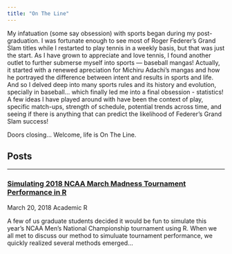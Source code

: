 ```yaml
---
title: "On The Line"
---
```


My infatuation (some say obsession) with sports began during my post-graduation. I was fortunate enough to see most of Roger Federer's Grand Slam titles while I restarted to play tennis in a weekly basis, but that was just the start. As I have grown to appreciate and love tennis, I found another outlet to further submerse myself into sports — baseball mangas! Actually, it started with a renewed apreciation for Michiru Adachi's mangas and how he portrayed the difference between intent and results in sports and life. And so I delved deep into many sports rules and its history and evolution, specially in baseball... which finally led me into a final obsession - statistics! A few ideas I have played around with have been the context of play, specific match-ups, strength of schedule, potential trends across time, and seeing if there is anything that can predict the likelihood of Federer's Grand Slam success!

Doors closing… Welcome, life is On The Line.

<h2><span class="fa fa-file-text-o" aria-hidden="true"></span> Posts</h2> 
<hr>

<!-- 2018 March Madness -->

<h3><span class="fa fa-sticky-note-o" aria-hidden="true"></span><a href="post-Simulating-2018-NCAA-March-Madness-Tournament-Performance-in-R.html" class="postLink"> Simulating 2018 NCAA March Madness Tournament Performance in R</a></h3>

<span class="glyphicon glyphicon-time"></span> March 20, 2018
<span class="label label-primary">Academic</span>
<span class="label label-default">R</span>

A few of us graduate students decided it would be fun to simulate this year's NCAA Men's National Championship tournament using R. When we all met to discuss our method to simuluate tournament performance, we quickly realized several methods emerged...

<br>
